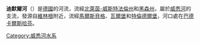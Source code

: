 {{Infobox river
  | name              = 迪默爾河<br/>Diemel
  | image             = Diemel bei Trendelburg.jpg
  | image_caption     = [[特倫德爾堡|特倫德爾堡]]附近的迪默爾河
  | source1_location  = {{tsl|en|Sauerland|紹爾蘭}}
  | source1_coordinates= {{coord|51|15|59|N|8|39|05|E|region:DE-HE}}
  | mouth_location    = [[威悉河|威悉河]]
  | mouth_coordinates = {{coord|51|38|33|N|9|26|52|E|display=inline,title}}
  | progression       = {{PWeser}}
  | subdivision_type1 =國家
  | subdivision_name1 = [[德國|德國]]
  | length            = {{convert|110.4|km|abbr=on}} {{GeoQuelle|DE-NW|GSK3C}}
  | source1_elevation = {{convert|680|m|abbr=on}}
  | discharge1_avg    = 
  | basin_size        = {{convert|1,762|km2|abbr=on}} {{GeoQuelle|DE-NW|GSK3C}}
  | tributaries_left  =
  | tributaries_right = [[Twiste_(Diemel)|Twiste]]
}}
'''迪默爾河'''（{{lang-de|Diemel}}）是[[德國|德國]]的河流，流經[[北萊茵-威斯特法倫州|北萊茵-威斯特法倫州]]和[[黑森州|黑森州]]，屬於[[威悉河|威悉河]]的支流，發源自[[維林根|維林根]]附近，流經[[馬爾斯貝格|馬爾斯貝格]]、[[瓦爾堡|瓦爾堡]]和[[特倫德爾堡|特倫德爾堡]]，河口處在[[巴德卡爾斯哈芬|巴德卡爾斯哈芬]]。

{{Germany-geo-stub}}
[[Category:威悉河水系|Category:威悉河水系]]